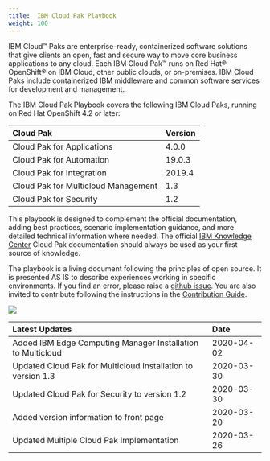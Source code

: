 ```yaml
---
title:  IBM Cloud Pak Playbook
weight: 100
---
```


IBM Cloud™ Paks are enterprise-ready, containerized software solutions 
that give clients an open, fast and secure way to move core business 
applications to any cloud. Each IBM Cloud Pak™ runs on Red Hat® OpenShift® 
on IBM Cloud, other public clouds, or on-premises. IBM Cloud Paks include 
containerized IBM middleware and common software services for development 
and management.

The IBM Cloud Pak Playbook covers the following IBM Cloud Paks, running 
on Red Hat OpenShift 4.2 or later:

| Cloud Pak | Version | 
| :-------- | :-------------- | 
| Cloud Pak for Applications    | 4.0.0  | 
| Cloud Pak for Automation      | 19.0.3 |
| Cloud Pak for Integration     | 2019.4 |
| Cloud Pak for Multicloud Management | 1.3 |
| Cloud Pak for Security        | 1.2 |

This playbook is designed to complement the official documentation, 
adding best practices, scenario implementation guidance, and more 
detailed technical information where needed. The official 
[IBM Knowledge Center](https://www.ibm.com/support/knowledgecenter) 
Cloud Pak documentation should always be used as your first source of knowledge.

The playbook is a living document following the principles of open source. It is presented AS IS to describe experiences working in specific environments. 
If you find an error, please raise a [github issue](https://github.com/ibm-cloud-architecture/cloudpak8s/issues). 
You are also invited to contribute following the instructions in the 
[Contribution Guide](https://ocp42.cloudpak8s.io/contribute/).

![](/assets/playbook/Newspaper.jpg)

| Latest Updates | Date |
| :------------- | :--- |
| Added IBM Edge Computing Manager Installation to Multicloud | 2020-04-02 |
| Updated Cloud Pak for Multicloud Installation to version 1.3 | 2020-03-30 |
| Updated Cloud Pak for Security to version 1.2 | 2020-03-30 |
| Added version information to front page | 2020-03-20 |
| Updated Multiple Cloud Pak Implementation | 2020-03-26 |